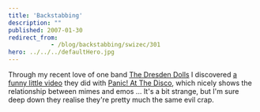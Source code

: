 ```yaml
---
title: 'Backstabbing'
description: ""
published: 2007-01-30
redirect_from: 
            - /blog/backstabbing/swizec/301
hero: ../../../defaultHero.jpg
---
```

Through my recent love of one band [The Dresden Dolls](http://www.dresdendolls.com/) I discovered [a funny little video](http://youtube.com/watch?v=vY2WLMf0F_c) they did with [Panic! At The Disco](http://www.panicatthedisco.com/), which nicely shows the relationship between mimes and emos ... It&#x27;s a bit strange, but I&#x27;m sure deep down they realise they&#x27;re pretty much the same evil crap.